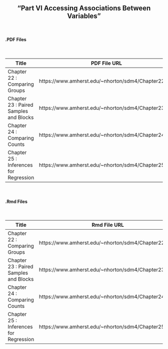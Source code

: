 <h2>
<center>
"Part VI Accessing Associations Between Variables"
</center>
</h2>


</br>
<h4><right>.PDF Files</right></h4>
</br>

Title  | PDF File URL
------------- | -------------
Chapter 22 : Comparing Groups | https://www.amherst.edu/~nhorton/sdm4/Chapter22.pdf
Chapter 23 : Paired Samples and Blocks | https://www.amherst.edu/~nhorton/sdm4/Chapter23.pdf
Chapter 24 : Comparing Counts | https://www.amherst.edu/~nhorton/sdm4/Chapter24.pdf
Chapter 25 : Inferences for Regression | https://www.amherst.edu/~nhorton/sdm4/Chapter25.pdf


</br>
<h4><right>.Rmd Files</right></h4>
</br>

Title  | Rmd File URL
------------- | -------------
Chapter 22 : Comparing Groups | https://www.amherst.edu/~nhorton/sdm4/Chapter22.Rmd
Chapter 23 : Paired Samples and Blocks | https://www.amherst.edu/~nhorton/sdm4/Chapter23.Rmd
Chapter 24 : Comparing Counts | https://www.amherst.edu/~nhorton/sdm4/Chapter24.Rmd
Chapter 25 : Inferences for Regression | https://www.amherst.edu/~nhorton/sdm4/Chapter25.Rmd
